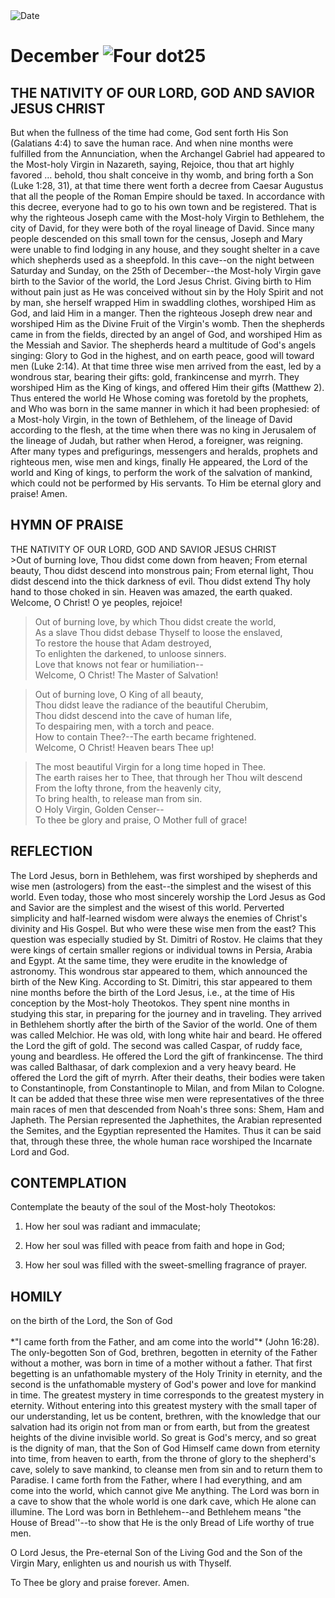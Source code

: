 
<RunningHead />
<Image src="/title-imprint.png" height={68} width={50} alt="Date" className="title-imprint"/>

# <div id="date">December <Image className="four-dot" src="/four-dot.png" height={15} width={15} alt="Four dot" />25</div>

## THE NATIVITY OF OUR LORD, GOD AND SAVIOR JESUS CHRIST

But when the fullness of the time had come, God sent forth His Son (Galatians 4:4) to save the human race. And when nine months were fulfilled from the Annunciation, when the Archangel Gabriel had appeared to the Most-holy Virgin in Nazareth, saying, Rejoice, thou that art highly favored … behold, thou shalt conceive in thy womb, and bring forth a Son (Luke 1:28, 31), at that time there went forth a decree from Caesar Augustus that all the people of the Roman Empire should be taxed. In accordance with this decree, everyone had to go to his own town and be registered. That is why the righteous Joseph came with the Most-holy Virgin to Bethlehem, the city of David, for they were both of the royal lineage of David. Since many people descended on this small town for the census, Joseph and Mary were unable to find lodging in any house, and they sought shelter in a cave which shepherds used as a sheepfold. In this cave--on the night between Saturday and Sunday, on the 25th of December--the Most-holy Virgin gave birth to the Savior of the world, the Lord Jesus Christ. Giving birth to Him without pain just as He was conceived without sin by the Holy Spirit and not by man, she herself wrapped Him in swaddling clothes, worshiped Him as God, and laid Him in a manger. Then the righteous Joseph drew near and worshiped Him as the Divine Fruit of the Virgin's womb. Then the shepherds came in from the fields, directed by an angel of God, and worshiped Him as the Messiah and Savior. The shepherds heard a multitude of God's angels singing: Glory to God in the highest, and on earth peace, good will toward men (Luke 2:14). At that time three wise men arrived from the east, led by a wondrous star, bearing their gifts: gold, frankincense and myrrh. They worshiped Him as the King of kings, and offered Him their gifts (Matthew 2). Thus entered the world He Whose coming was foretold by the prophets, and Who was born in the same manner in which it had been prophesied: of a Most-holy Virgin, in the town of Bethlehem, of the lineage of David according to the flesh, at the time when there was no king in Jerusalem of the lineage of Judah, but rather when Herod, a foreigner, was reigning. After many types and prefigurings, messengers and heralds, prophets and righteous men, wise men and kings, finally He appeared, the Lord of the world and King of kings, to perform the work of the salvation of mankind, which could not be performed by His servants. To Him be eternal glory and praise! Amen.


## HYMN OF PRAISE
<div style={{textAlign:'center', color:'crimson', fontWeight:'bold'}}>
THE NATIVITY OF OUR LORD, GOD AND SAVIOR JESUS CHRIST
</div>
>Out of burning love, Thou didst come down from heaven;  
From eternal beauty, Thou didst descend into monstrous pain;  
From eternal light, Thou didst descend into the thick darkness of evil.  
Thou didst extend Thy holy hand to those choked in sin.  
Heaven was amazed, the earth quaked.  
Welcome, O Christ! O ye peoples, rejoice!  
  
>Out of burning love, by which Thou didst create the world,  
As a slave Thou didst debase Thyself to loose the enslaved,  
To restore the house that Adam destroyed,  
To enlighten the darkened, to unloose sinners.  
Love that knows not fear or humiliation--  
Welcome, O Christ! The Master of Salvation!  
  
>Out of burning love, O King of all beauty,  
Thou didst leave the radiance of the beautiful Cherubim,  
Thou didst descend into the cave of human life,  
To despairing men, with a torch and peace.  
How to contain Thee?--The earth became frightened.  
Welcome, O Christ! Heaven bears Thee up!  
  
>The most beautiful Virgin for a long time hoped in Thee.  
The earth raises her to Thee, that through her Thou wilt descend  
From the lofty throne, from the heavenly city,  
To bring health, to release man from sin.  
O Holy Virgin, Golden Censer--  
To thee be glory and praise, O Mother full of grace!  


## REFLECTION

The Lord Jesus, born in Bethlehem, was first worshiped by shepherds and wise men (astrologers) from the east--the simplest and the wisest of this world. Even today, those who most sincerely worship the Lord Jesus as God and Savior are the simplest and the wisest of this world. Perverted simplicity and half-learned wisdom were always the enemies of Christ's divinity and His Gospel. But who were these wise men from the east? This question was especially studied by St. Dimitri of Rostov. He claims that they were kings of certain smaller regions or individual towns in Persia, Arabia and Egypt. At the same time, they were erudite in the knowledge of astronomy. This wondrous star appeared to them, which announced the birth of the New King. According to St. Dimitri, this star appeared to them nine months before the birth of the Lord Jesus, i.e., at the time of His conception by the Most-holy Theotokos. They spent nine months in studying this star, in preparing for the journey and in traveling. They arrived in Bethlehem shortly after the birth of the Savior of the world. One of them was called Melchior. He was old, with long white hair and beard. He offered the Lord the gift of gold. The second was called Caspar, of ruddy face, young and beardless. He offered the Lord the gift of frankincense. The third was called Balthasar, of dark complexion and a very heavy beard. He offered the Lord the gift of myrrh. After their deaths, their bodies were taken to Constantinople, from Constantinople to Milan, and from Milan to Cologne. It can be added that these three wise men were representatives of the three main races of men that descended from Noah's three sons: Shem, Ham and Japheth. The Persian represented the Japhethites, the Arabian represented the Semites, and the Egyptian represented the Hamites. Thus it can be said that, through these three, the whole human race worshiped the Incarnate Lord and God.


## CONTEMPLATION

Contemplate the beauty of the soul of the Most-holy Theotokos:

1. How her soul was radiant and immaculate;

2. How her soul was filled with peace from faith and hope in God;

3. How her soul was filled with the sweet-smelling fragrance of prayer.


## HOMILY
<div style={{textAlign:'center', color:'crimson', fontWeight:'bold'}}>
on the birth of the Lord, the Son of God
</div>
<br />
<div style={{textAlign:'right'}}>
*"I came forth from the Father, and am come into the world"* (John 16:28).
</div>
The only-begotten Son of God, brethren, begotten in eternity of the Father without a mother, was born in time of a mother without a father. That first begetting is an unfathomable mystery of the Holy Trinity in eternity, and the second is the unfathomable mystery of God's power and love for mankind in time. The greatest mystery in time corresponds to the greatest mystery in eternity. Without entering into this greatest mystery with the small taper of our understanding, let us be content, brethren, with the knowledge that our salvation had its origin not from man or from earth, but from the greatest heights of the divine invisible world. So great is God's mercy, and so great is the dignity of man, that the Son of God Himself came down from eternity into time, from heaven to earth, from the throne of glory to the shepherd's cave, solely to save mankind, to cleanse men from sin and to return them to Paradise. I came forth from the Father, where I had everything, and am come into the world, which cannot give Me anything. The Lord was born in a cave to show that the whole world is one dark cave, which He alone can illumine. The Lord was born in Bethlehem--and Bethlehem means "the House of Bread''--to show that He is the only Bread of Life worthy of true men.

O Lord Jesus, the Pre-eternal Son of the Living God and the Son of the Virgin Mary, enlighten us and nourish us with Thyself.

To Thee be glory and praise forever. Amen.

